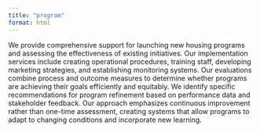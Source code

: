 ```yaml
---
title: "program"
format: html
---
```


We provide comprehensive support for launching new housing programs and assessing the effectiveness of existing initiatives. Our implementation services include creating operational procedures, training staff, developing marketing strategies, and establishing monitoring systems. Our evaluations combine process and outcome measures to determine whether programs are achieving their goals efficiently and equitably. We identify specific recommendations for program refinement based on performance data and stakeholder feedback. Our approach emphasizes continuous improvement rather than one-time assessment, creating systems that allow programs to adapt to changing conditions and incorporate new learning.